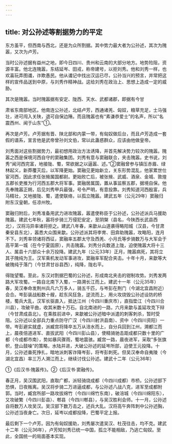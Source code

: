```yaml
---
---
---
```

title: 对公孙述等割据势力的平定
---



东方虽平，但西南与西北，还是为众所割据。其中势力最大者为公孙述，其次为隗嚣，又次为卢芳。

当时公孙述据有益州之地，即今日四川、贵州和云南的大部分地方。地势险阻，资源丰富。他北连隗嚣，东结延岑、田戎，称帝建号，以拒刘秀。他和刘秀一样，也欢喜玩弄图谶，诈欺愚民。他从谶记中找出汉运已尽，公孙当兴的预言，并常把这样的宣传品送到中原，与刘秀作精神战。这给刘秀在政治上、思想上造成一定的威胁。

其次是隗嚣。当时隗嚣据有安定、陇西、天水、武都诸郡，即据有今甘

肃省东南部地区。他南连公孙述，北结卢芳，西通诸羌、匈奴，粮草充足，士马强壮，进可闯入关陕，退可自保边陲。而且隗嚣也有“素谦恭爱士”的名声，所以“名震西州、闻于山东”①。

再次是卢芳。卢芳据有晋、陕北部和内蒙一带，有匈奴做后台，而且卢芳造成一套假的谱系，宣言他是武帝曾孙刘文伯，常以此蛊惑群众，应该由他做皇帝。

刘秀面对这些割据势力，最初想用政治方法诱降，并首先解决势力较次的隗嚣。隗嚣之西是保境河西自守的窦融集团。刘秀有意与窦融联合，夹击隗嚣。史书说，刘秀“闻河西完富，地接陇、蜀，常欲据之以逼嚣、述。”②窦融曾参与镇压赤眉、绿林起义，新莽覆灭后，以军降更始。窦融见更始新立，关东形势混乱，他家累世仕宦河西，因此求任张掖属国都尉。更始败亡后，被张掖、武威、酒泉、金城、敦煌五郡长吏推为行河西五郡大将军事。窦融居属国，置从事监察五郡，据境自保。他先奉隗嚣正朔，后见刘秀甲兵最强，号令严明，有意投靠。刘秀知道河西殷富，兵马精壮，又地接陇、蜀，遣使联络，以孤立隗嚣。建武五年（公元29年）窦融归附东汉皇朝，任凉州牧。

窦融归附后，刘秀准备用武力进攻隗嚣，嚣遣使称臣于公孙述，公孙述派兵马援助隗嚣。建武七年秋，嚣将步骑三万侵犯安定，至阴槃（县名，今陕西长武县西北），汉将冯异率诸将拒之。建武八年春，来歙从山道袭得略阳城（汉县，今甘肃秦安县东北），嚣悉大众围来歙。公孙述派其将李育、田弇助隗嚣，攻略阳，连月不下。刘秀率领诸将西征，窦融率五郡太守及西羌、小月氏等步骑数万与大军会于高平第一城（在今宁夏固原），共击隗嚣。刘秀分兵数道上陇，迫使隗嚣大将十三人、属县十六部众十余万投降。建武九年（公元33年）正月，隗嚣病死，其将立其子隗纯为王。汉军乘机发动军事进攻，窦融率军配合夹击。十年十月，来歙等大破隗纯于落门（今甘肃甘谷县西），纯降，陇右平。

得陇望蜀。至此，东汉对割据巴蜀的公孙述，形成南北夹击的钳制攻势。刘秀发两路大军攻蜀。一路自北南下入蜀，一路溯长江而上。建武十一年（公元35年）春，吴汉奉命发荆州兵凡六万多人，骑五千匹，与岑彭在荆门（今湖北宜昌附近）会合。岑彭装战船数十艘，趁东风狂急，逆流而上，用火攻烧毁公孙述设防的桥楼，蜀兵大乱，汉军长驱直入，抵达江州（今四川重庆市），直指垫江（今四川合川县），攻破平曲，收其米数十万石。自北南进的一路，六月来歙与盖延攻克下辩（今甘肃成县北）。在乘胜前进中，来歙被公孙述暗中派遣的刺客刺杀，暂时受阻。公孙述以全部兵力重点防守广汉（今四川射洪县南）、资中（今四川资阳）一带。岑彭避实就虚，派臧宫将降卒五万从涪水而上，自分兵回到江州，溯都江而上，晨夜倍道进军、直拔武阳（今四川彭山县），使精骑驰击距成都只数十里的广都（今成都市南），势如暴风骤雨，蜀地震骇。臧宫一路，晨夜进军，采取“多张旗帜，登山鼓噪”的策略，水陆并进，大破公孙述的延岑所部，迫使王元投降。十月，公孙述垂死挣扎，暗地派刺客诈降岑彭，将岑彭刺死。但吴汉奉命自夷陵（今湖北宜昌）率三万人溯江而上，继续讨伐公孙述。建武十二年（公元36年）

①《后汉书·隗嚣传》。②《后汉书·窦融传》。

春正月，吴汉围武阳，直取广都，派轻骑烧成都（今四川成都）市桥。公孙述部下恐惧，日夜叛离。吴汉将步骑二万进逼成都，与公孙述八战八克，进军至成都附郭。当时，臧宫所部一路攻拔绵竹（今四川绵竹东南），破涪城（今四川绵阳东），又攻破繁（今四川彭县）、郫县（今四川郫县），与吴汉胜利会师。十一月，公孙述自将数万人攻吴汉。吴汉部下数万击之，述兵大乱。汉将高午奔阵刺中公孙述胸，公孙述当夜身亡。次日，延岑以成都投降，巴蜀平定上报。

最后剩下一个卢芳。因为有匈奴援助，刘秀屡次遣吴汉、杜茂往击，均不克。建武十二年（公元36年），卢芳知刘秀已统一中国，孤立不能相敌，乃逃亡匈奴。至此，全国统一的局面基本实现。